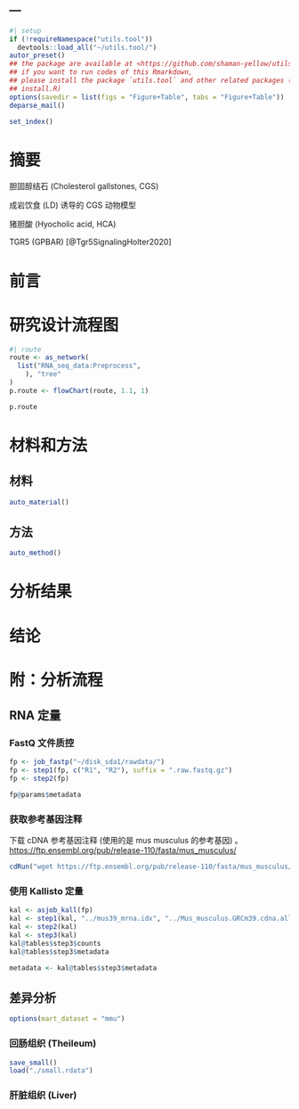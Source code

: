 ---
---

```r
#| setup
if (!requireNamespace("utils.tool"))
  devtools::load_all("~/utils.tool/")
autor_preset()
## the package are available at <https://github.com/shaman-yellow/utils.tool>
## if you want to run codes of this Rmarkdown,
## please install the package `utils.tool` and other related packages (run
## install.R)
options(savedir = list(figs = "Figure+Table", tabs = "Figure+Table"))
deparse_mail()
```

```r
set_index()
```

# 摘要 {#abstract}

胆固醇结石 (Cholesterol gallstones, CGS)

成岩饮食 (LD) 诱导的 CGS 动物模型

猪胆酸 (Hyocholic acid, HCA)

TGR5 (GPBAR) [@Tgr5SignalingHolter2020]

# 前言 {#introduction}

# 研究设计流程图 {#route}

```r
#| route
route <- as_network(
  list("RNA_seq_data:Preprocess",
    ), "tree"
)
p.route <- flowChart(route, 1.1, 1)
```

```r
p.route
```

# 材料和方法 {#methods}

## 材料

```r
auto_material()
```

## 方法

```r
auto_method()
```

# 分析结果 {#results}

# 结论 {#dis}

# 附：分析流程 {#workflow}

## RNA 定量

### FastQ 文件质控

```r
fp <- job_fastp("~/disk_sda1/rawdata/")
fp <- step1(fp, c("R1", "R2"), suffix = ".raw.fastq.gz")
fp <- step2(fp)

fp@params$metadata
```

### 获取参考基因注释

下载 cDNA 参考基因注释 (使用的是 mus musculus 的参考基因) 。
<https://ftp.ensembl.org/pub/release-110/fasta/mus_musculus/>

```r
cdRun("wget https://ftp.ensembl.org/pub/release-110/fasta/mus_musculus/cdna/Mus_musculus.GRCm39.cdna.all.fa.gz", path = "../")
```

### 使用 Kallisto 定量

```r
kal <- asjob_kall(fp)
kal <- step1(kal, "../mus39_mrna.idx", "../Mus_musculus.GRCm39.cdna.all.fa.gz")
kal <- step2(kal)
kal <- step3(kal)
kal@tables$step3$counts
kal@tables$step3$metadata
```

```r
metadata <- kal@tables$step3$metadata
```

## 差异分析

```r
options(mart_dataset = "mmu")
```

### 回肠组织 (Theileum)

```r
save_small()
load("./small.rdata")
```

### 肝脏组织 (Liver) 
